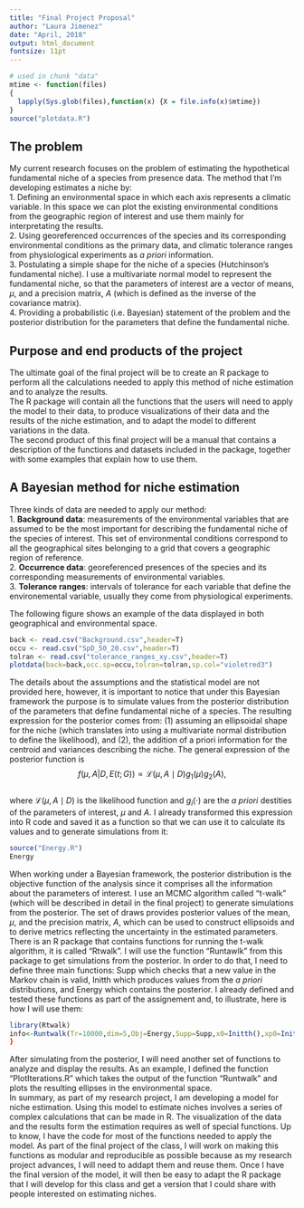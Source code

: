 ```yaml
---
title: "Final Project Proposal"
author: "Laura Jimenez"
date: "April, 2018"
output: html_document
fontsize: 11pt
---
```


<!--***DAN: this project is obviously suitable for a final project in this course and goes way beyond what would be needed to get a good grade.
I am not saying to cut it back, since I can see this is feeding into your thesis, so has a purpose other than the course (which is what we always hoped would happen with every student). I am just letting you know if you accomplish what you propose here you will have done plenty for a very good grade.-->

<!--***DAN: I have put a few comments below, but these are limited because I do not always have the background to comment on the science.-->

<!--- Chunk for calling any extra code needed in this document such as libraries, functions or data --->
```r
# used in chunk "data"
mtime <- function(files)
{
  lapply(Sys.glob(files),function(x) {X = file.info(x)$mtime})
}
source("plotdata.R")
```

## The problem

  My current research focuses on the problem of estimating the hypothetical fundamental niche of a species from presence data. The method that I'm developing estimates a niche by:  
1. Defining an environmental space in which each axis represents a climatic variable. In this space we can plot the existing environmental conditions from the geographic region of interest and use them mainly for interpretating the results.  
2. Using georeferenced occurrences of the species and its corresponding environmental conditions as the primary data, and climatic tolerance ranges from physiological experiments as _a priori_ information.  
3. Postulating a simple shape for the niche of a species (Hutchinson's fundamental niche). I use a multivariate normal model to represent the fundamental niche, so that the parameters of interest are a vector of means, $\mu$, and a precision matrix, $A$ (which is defined as the inverse of the covariance matrix).  
4. Providing a probabilistic (i.e. Bayesian) statement of the problem and the posterior distribution for the parameters that define the fundamental niche.  

## Purpose and end products of the project

  The ultimate goal of the final project will be to create an R package to perform all the calculations needed to apply this method of niche estimation and to analyze the results.  
  The R package will contain all the functions that the users will need to apply the model to their data, to produce visualizations of their data and the results of the niche estimation, and to adapt the model to different variations in the data.  
  The second product of this final project will be a manual that contains a description of the functions and datasets included in the package, together with some examples that explain how to use them.

<!--***DAN: For the manual, you may consider the "vignette" functionality that packages have (this is a natural way to make a manual such as you describe). See here this guide to packages, which includes a section on vignettes in the table of contents: http://r-pkgs.had.co.nz/-->

<!--***DAN: since you are doing a package you will want to put your unit tests into the package framework, using, say, the testthat package. See the same link listed in my previous comment for a written guide to parallel what Terry taught you.-->

## A Bayesian method for niche estimation

  Three kinds of data are needed to apply our method:  
1. __Background data__: measurements of the environmental variables that are assumed to be the most important for describing the fundamental niche of the species of interest. This set of environmental conditions correspond to all the geographical sites belonging to a grid that covers a geographic region of reference.  
2. __Occurrence data__: georeferenced presences of the species and its corresponding measurements of environmental variables.  
3. __Tolerance ranges__: intervals of tolerance for each variable that define the environemental variable, usually they come from physiological experiments.  

The following figure shows an example of the data displayed in both geographical and environmental space.

<!--- Chunk for reading and ploting an example of each kind of data described above. Dependencies: mtime --->
```r
back <- read.csv("Background.csv",header=T)
occu <- read.csv("SpD_50_20.csv",header=T)
tolran <- read.csv("tolerance_ranges_xy.csv",header=T)
plotdata(back=back,occ.sp=occu,tolran=tolran,sp.col="violetred3")
```

  The details about the assumptions and the statistical model are not provided here, however, it is important to notice that under this Bayesian framework the purpose is to simulate values from the posterior distribution of the parameters that define fundamental niche of a species. The resulting expression for the posterior comes from: (1) assuming an ellipsoidal shape for the niche (which translates into using a multivariate normal distribution to define the likelihood), and (2), the addition of a priori information for the centroid and variances describing the niche. The general expression of the posterior function is  
$$ f\left(\mu,A|D,E(t;G)\right) \propto \mathcal{L}\left(\mu,A\mid D\right)g_{1}\left(\mu\right)g_{2}\left(A\right),
$$  
where $\mathcal{L}\left(\mu,A\mid D\right)$ is the likelihood function and $g_{i}\left(\cdot\right)$ are the _a priori_ destities of the parameters of interest, $\mu$ and $A$. I already transformed this expression into R code and saved it as a function so that we can use it to calculate its values and to generate simulations from it:  
<!--- Chunk for displaying the code of the function Energy --->
```r
source("Energy.R")
Energy
```

  When working under a Bayesian framework, the posterior distribution is the objective function of the analysis since it comprises all the information about the parameters of interest.
  I use an MCMC algorithm called "t-walk" (which will be described in detail in the final project) to generate simulations from the posterior. The set of draws provides posterior values of the mean, $\mu$, and the precision matrix, $A$, which can be used to construct ellipsoids and to derive metrics reflecting the uncertainty in the estimated parameters.
  There is an R package that contains functions for running the t-walk algorithm, it is called "Rtwalk". I will use the function "Runtawlk" from this package to get simulations from the posterior. In order to do that, I need to define three main functions: Supp which checks that a new value in the Markov chain is valid, Initth which produces values from the _a priori_ distributions, and Energy which contains the posterior. I already defined and tested these functions as part of the assignement and, to illustrate, here is how I will use them:  
  <!--- Chunk for showing how the functions Supp, Initth and Energy will be used --->
```r
library(Rtwalk)
info<-Runtwalk(Tr=10000,dim=5,Obj=Energy,Supp=Supp,x0=Initth(),xp0=Initth())
}
```

  After simulating from the posterior, I will need another set of functions to analyze and display the results. As an example, I defined the function "PlotIterations.R" which takes the output of the function "Runtwalk" and plots the resulting ellipses in the environmental space.  
  In summary, as part of my research project, I am developing a model for niche estimation. Using this model to estimate niches involves a series of complex calculations that can be made in R. The visualization of the data and the results form the estimation requires as well of special functions. Up to know, I have the code for most of the functions needed to apply the model. As part of the final project of the class, I will work on making this functions as modular and reproducible as possible because as my research project advances, I will need to addapt them and reuse them. Once I have the final version of the model, it will then be easy to adapt the R package that I will develop for this class and get a version that I could share with people interested on estimating niches.